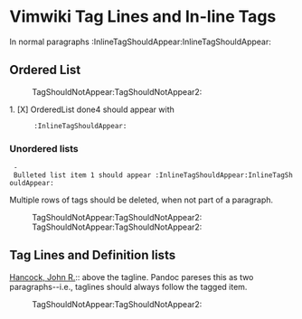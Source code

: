 = Vimwiki Tag Lines and In-line Tags =

In normal paragraphs :InlineTagShouldAppear:InlineTagShouldAppear:

== Ordered List ==
:TagShouldNotAppear:TagShouldNotAppear2:

1. [X] OrderedList done4 should appear with
       :InlineTagShouldAppear:

=== Unordered lists ===
  - Bulleted list item 1 should appear :InlineTagShouldAppear:InlineTagShouldAppear:

Multiple rows of tags should be deleted, when not part of a paragraph.

:TagShouldNotAppear:TagShouldNotAppear2:
:TagShouldNotAppear:TagShouldNotAppear2:

== Tag Lines and Definition lists ==

[[mailto:Hancock, John R. <none@nowhere.org>|Hancock, John R.]]:: above the tagline. Pandoc pareses this as two paragraphs--i.e., taglines should always follow the tagged item.
:TagShouldNotAppear:TagShouldNotAppear2:


